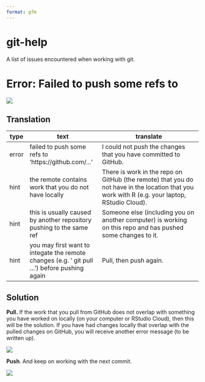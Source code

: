 ```yaml
---
format: gfm
---
```


# git-help

A list of issues encountered when working with git.

# Error: Failed to push some refs to

![](img/integrate-remote-before-pushing-01.png)

## Translation

| type  | text                                                                                          | translate                                                                                                                                     |
|-------|-----------------------------------------------------------------------------------------------|-----------------------------------------------------------------------------------------------------------------------------------------------|
| error | failed to push some refs to 'https://github.com/...'                                          | I could not push the changes that you have committed to GitHub.                                                                               |
| hint  | the remote contains work that you do not have locally                                         | There is work in the repo on GitHub (the remote) that you do not have in the location that you work with R (e.g. your laptop, RStudio Cloud). |
| hint  | this is usually caused by another repository pushing to the same ref                          | Someone else (including you on another computer) is working on this repo and has pushed some changes to it.                                   |
| hint  | you may first want to integate the remote changes (e.g. ' git pull ...') before pushing again | Pull, then push again.                                                                                                                        |

## Solution 

**Pull.** If the work that you pull from GitHub does not overlap with something you have worked on locally (on your computer or RStudio Cloud), then this will be the solution. If you have had changes locally that overlap with the pulled changes on GitHub, you will receive another error message (to be written up).

![](img/integrate-remote-before-pushing-02.png)

**Push**. And keep on working with the next commit.

![](img/integrate-remote-before-pushing-03.png)
